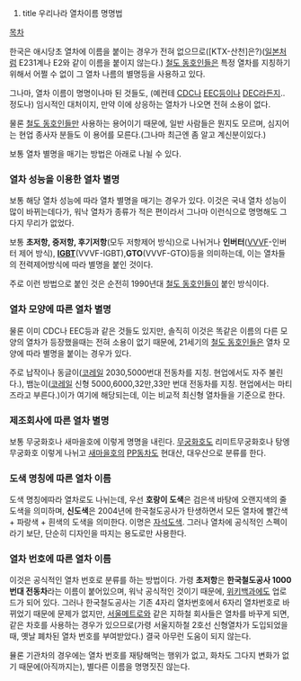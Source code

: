 #title 우리나라 열차이름 명명법

[[목차]]

한국은 애시당초 열차에 이름을 붙이는 경우가 전혀 없으므로([KTX-산천]은?)([[일본]]처럼 E231계나 E2와 같이 이름을 붙이지 않는다.) [[철도 동호인]]들은 특정 열차를 지칭하기 위해서 어쩔 수 없이 그 열차 나름의 별명등을 사용하고 있다. 

그나마, 열차 이름이 명명이나마 된 것들도, (예컨테 [[CDC]]나 [[EEC]]등이나 [[DEC]]라든지.. 정도나) 임시적인 대처이지, 만약 이에 상응하는 열차가 나오면 전혀 소용이 없다.

물론 [[철도 동호인]]들만 사용하는 용어이기 때문에, 일반 사람들은 뭔지도 모르며, 심지어는 현업 종사자 분들도 이 용어를 모른다.(그나마 최근엔 좀 알고 계신분이있다.) 

보통 열차 별명을 매기는 방법은 아래로 나뉠 수 있다.

=== 열차 성능을 이용한 열차 별명 ===
보통 해당 열차 성능에 따라 열차 별명을 매기는 경우가 있다. 이것은 국내 열차 성능이 많이 바뀌는데다가, 워낙 열차가 종류가 적은 편이라서 그나마 이런식으로 명명해도 그다지 무리가 없었다.

보통 '''초저항, 중저항, 후기저항'''(모두 저항제어 방식)으로 나뉘거나 '''인버터'''([[VVVF]]-인버터 제어 방식), '''[[IGBT]]'''(VVVF-IGBT),'''GTO'''(VVVF-GTO)등을 의미하는데, 이는 열차들의 전력제어방식에 따라 별명을 붙인 것이다.

주로 이런 방법으로 붙인 것은 순전히 1990년대 [[철도 동호인]]들이 붙인 방식이다.

=== 열차 모양에 따른 열차 별명 ===
물론 이미 CDC나 EEC등과 같은 것들도 있지만, 솔직히 이것은 똑같은 이름의 다른 모양의 열차가 등장했을때는 전혀 소용이 없기 때문에, 21세기의 [[철도 동호인]]들은 열차 모양에 따라 별명을 붙이는 경우가 있다.

주로 납작이나 동글이([[코레일]] 2030,5000번대 전동차를 지칭. 현업에서도 자주 불린다.), 뱀눈이([[코레일]] 신형 5000,6000,32만,33만 번대 전동차를 지칭. 현업에서는 마티즈라고 부른다.)이가 여기에 해당되는데, 이는 비교적 최신형 열차들을 기준으로 한다.

=== 제조회사에 따른 열차 별명 ===
보통 무궁화호나 새마을호에 이렇게 명명을 내린다. [[무궁화호]]도 리미트무궁화호나 탕엥무궁화호 이렇게 나뉘고 [[새마을호]]의 [[PP동차]]도 현대산, 대우산으로 분류를 한다.

=== 도색 명칭에 따른 열차 이름 ===
도색 명칭에따라 열차로도 나뉘는데, 우선 '''호랑이 도색'''은 검은색 바탕에 오랜지색의 줄 도색을 의미하며, '''신도색'''은 2004년에 한국철도공사가 탄생하면서 모든 열차에 빨간색 + 파랑색 + 흰색의 도색을 의미한다. 이명은 [[자석도색]]. 그러나 열차에 공식적인 스펙이라기 보단, 단순히 디자인을 따지는 용도로만 사용한다.

=== 열차 번호에 따른 열차 이름 ===
이것은 공식적인 열차 번호로 분류를 하는 방법이다. 가령 '''초저항'''은 '''한국철도공사 1000번대 전동차'''라는 이름이 붙어있으며, 워낙 공식적인 것이기 때문에, [[위키백과]]에도 업로드가 되어 있다. 그러나 한국철도공사는 기존 4자리 열차번호에서 6자리 열차번호로 바뀌었기 때문에 문제가 없지만, [[서울메트로]]와 같은 지하철 회사들은 열차를 바꾸게 되면, 같은 차호를 사용하는 경우가 있으므로(가령 서울지하철 2호선 신형열차가 도입되었을때, 옛날 폐차된 열차 번호를 부여받았다.) 결국 아무런 도움이 되지 않는다.

뮬론 기관차의 경우에는 열차 번호를 재탕해먹는 행위가 없고, 화차도 그다지 변화가 없기 때문에(아직까지는), 별다른 이름을 명명짓진 않는다.
